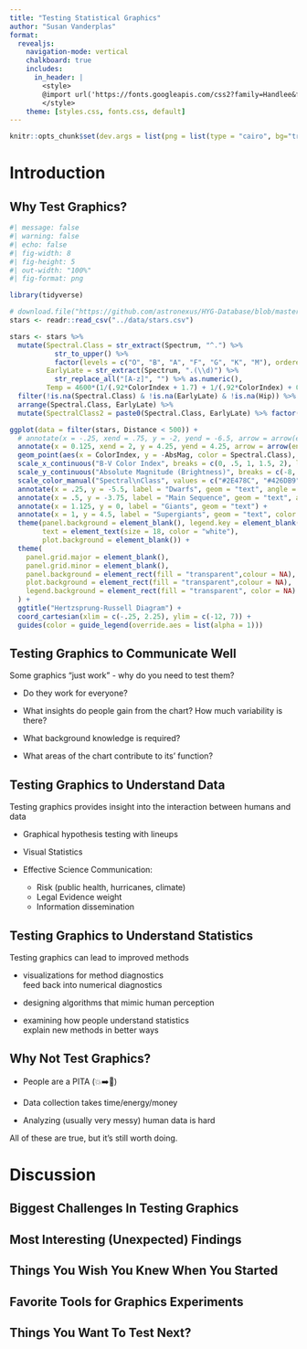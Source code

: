 ```yaml
---
title: "Testing Statistical Graphics"
author: "Susan Vanderplas"
format: 
  revealjs:
    navigation-mode: vertical
    chalkboard: true
    includes:
      in_header: |
        <style>
        @import url('https://fonts.googleapis.com/css2?family=Handlee&family=Montserrat:ital,wght@0,400;0,500;1,400;1,500&family=Roboto:ital,wght@0,500;1,500&display=swap');
        </style>
    theme: [styles.css, fonts.css, default]
---
```


```r
knitr::opts_chunk$set(dev.args = list(png = list(type = "cairo", bg="transparent")))
```

# Introduction

## Why Test Graphics? {background-color="#001226"}

```r
#| message: false
#| warning: false
#| echo: false
#| fig-width: 8
#| fig-height: 5
#| out-width: "100%"
#| fig-format: png

library(tidyverse)

# download.file("https://github.com/astronexus/HYG-Database/blob/master/hygfull.csv?raw=true", destfile = "stars.csv")
stars <- readr::read_csv("../data/stars.csv")

stars <- stars %>%
  mutate(Spectral.Class = str_extract(Spectrum, "^.") %>%
           str_to_upper() %>%
           factor(levels = c("O", "B", "A", "F", "G", "K", "M"), ordered = T),
         EarlyLate = str_extract(Spectrum, ".(\\d)") %>%
           str_replace_all("[A-z]", "") %>% as.numeric(),
         Temp = 4600*(1/(.92*ColorIndex + 1.7) + 1/(.92*ColorIndex) + 0.62)) %>%
  filter(!is.na(Spectral.Class) & !is.na(EarlyLate) & !is.na(Hip)) %>%
  arrange(Spectral.Class, EarlyLate) %>%
  mutate(SpectralClass2 = paste0(Spectral.Class, EarlyLate) %>% factor(., levels = unique(.)))

ggplot(data = filter(stars, Distance < 500)) + 
  # annotate(x = -.25, xend = .75, y = -2, yend = -6.5, arrow = arrow(ends = "both", length = unit(.1, "cm")), geom = "segment", color = "grey") + 
  annotate(x = 0.125, xend = 2, y = 4.25, yend = 4.25, arrow = arrow(ends = "both", length = unit(.1, "cm")), geom = "segment", color = "grey") + 
  geom_point(aes(x = ColorIndex, y = -AbsMag, color = Spectral.Class), alpha = .5) + 
  scale_x_continuous("B-V Color Index", breaks = c(0, .5, 1, 1.5, 2), labels = c("Hot  0.0       ", "0.5", "1.0", "1.5", "           2.0  Cool")) + 
  scale_y_continuous("Absolute Magnitude (Brightness)", breaks = c(-8, -4, 0, 4), labels = c(8, 4, 0, -4)) + 
  scale_color_manual("Spectral\nClass", values = c("#2E478C", "#426DB9", "#B5D7E3", "white", "#FAF685", "#E79027", "#DA281F")) + 
  annotate(x = .25, y = -5.5, label = "Dwarfs", geom = "text", angle = -25, color = "white") + 
  annotate(x = .5, y = -3.75, label = "Main Sequence", geom = "text", angle = -28) + 
  annotate(x = 1.125, y = 0, label = "Giants", geom = "text") + 
  annotate(x = 1, y = 4.5, label = "Supergiants", geom = "text", color = "white") +
  theme(panel.background = element_blank(), legend.key = element_blank(), 
        text = element_text(size = 18, color = "white"), 
        plot.background = element_blank()) + 
  theme(
    panel.grid.major = element_blank(), 
    panel.grid.minor = element_blank(),
    panel.background = element_rect(fill = "transparent",colour = NA),
    plot.background = element_rect(fill = "transparent",colour = NA),
    legend.background = element_rect(fill = "transparent", color = NA)
  ) +
  ggtitle("Hertzsprung-Russell Diagram") + 
  coord_cartesian(xlim = c(-.25, 2.25), ylim = c(-12, 7)) + 
  guides(color = guide_legend(override.aes = list(alpha = 1)))
```

## Testing Graphics to Communicate Well

::: r-fit-text
Some graphics "just work" - why do you need to test them?

-   Do they work for everyone?

-   What insights do people gain from the chart? How much variability is there?

-   What background knowledge is required?

-   What areas of the chart contribute to its' function?
:::

## Testing Graphics to Understand Data

::: r-fit-text
Testing graphics provides insight into the interaction between humans and data

-   Graphical hypothesis testing with lineups

-   Visual Statistics

-   Effective Science Communication:

    -   Risk (public health, hurricanes, climate)
    -   Legal Evidence weight
    -   Information dissemination
:::

## Testing Graphics to Understand Statistics

::: r-fit-text
Testing graphics can lead to improved methods

-   visualizations for method diagnostics\
    feed back into numerical diagnostics

-   designing algorithms that mimic human perception

-   examining how people understand statistics\
    explain new methods in better ways
:::

## Why Not Test Graphics?

::: r-fit-text
-   People are a PITA (💥➡️🍑)

-   Data collection takes time/energy/money

-   Analyzing (usually very messy) human data is hard

[All of these are true, but it's still worth doing.]{.emph .cerulean .center}
:::

# Discussion

## Biggest Challenges In Testing Graphics

## Most Interesting (Unexpected) Findings

## Things You Wish You Knew When You Started

## Favorite Tools for Graphics Experiments

## Things You Want To Test Next?
